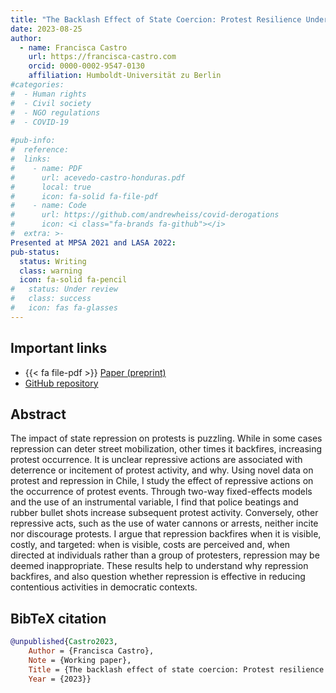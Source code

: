 ```yaml
---
title: "The Backlash Effect of State Coercion: Protest Resilience Under Visible, Costly, and Targeted Repression"
date: 2023-08-25
author:
  - name: Francisca Castro
    url: https://francisca-castro.com
    orcid: 0000-0002-9547-0130
    affiliation: Humboldt-Universität zu Berlin
#categories:
#  - Human rights
#  - Civil society
#  - NGO regulations
#  - COVID-19
  
#pub-info:
#  reference:
#  links:
#    - name: PDF
#      url: acevedo-castro-honduras.pdf
#      local: true
#      icon: fa-solid fa-file-pdf
#    - name: Code
#      url: https://github.com/andrewheiss/covid-derogations
#      icon: <i class="fa-brands fa-github"></i>
#  extra: >-
Presented at MPSA 2021 and LASA 2022: 
pub-status: 
  status: Writing
  class: warning
  icon: fa-solid fa-pencil
#   status: Under review
#   class: success
#   icon: fas fa-glasses
---
```


## Important links

-   {{< fa file-pdf >}} [Paper (preprint)](state-repression.pdf)
-   <i class="fa-brands fa-github"></i> [GitHub repository]()

## Abstract

The impact of state repression on protests is puzzling. While in some cases repression can deter street mobilization, other times it backfires, increasing protest occurrence. It is unclear \textit{which} repressive actions are associated with deterrence or incitement of protest activity, and why. Using novel data on protest and repression in Chile, I study the effect of repressive actions on the occurrence of protest events. Through two-way fixed-effects models and the use of an instrumental variable, I find that police beatings and rubber bullet shots increase subsequent protest activity. Conversely, other repressive acts, such as the use of water cannons or arrests, neither incite nor discourage protests. I argue that repression backfires when it is visible, costly, and targeted: when is visible, costs are perceived and, when directed at individuals rather than a group of protesters, repression may be deemed inappropriate. These results help to understand why repression backfires, and also question whether repression is effective in reducing contentious activities in democratic contexts.

## BibTeX citation

``` bibtex
@unpublished{Castro2023,
    Author = {Francisca Castro},
    Note = {Working paper},
    Title = {The backlash effect of state coercion: Protest resilience under visible, costly, and targeted repression},
    Year = {2023}}
```
